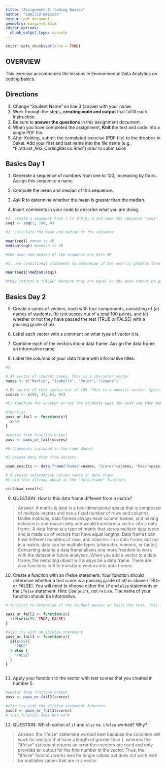 ```yaml
---
title: "Assignment 2: Coding Basics"
author: "Camille DeSisto"
output: pdf_document
geometry: margin=2.54cm
editor_options: 
  chunk_output_type: console
---
```



```r
knitr::opts_chunk$set(echo = TRUE)
```

## OVERVIEW

This exercise accompanies the lessons in Environmental Data Analytics on coding basics. 

## Directions
1. Change "Student Name" on line 3 (above) with your name.
2. Work through the steps, **creating code and output** that fulfill each instruction.
3. Be sure to **answer the questions** in this assignment document.
4. When you have completed the assignment, **Knit** the text and code into a single PDF file.
5. After Knitting, submit the completed exercise (PDF file) to the dropbox in Sakai. Add your first and last name into the file name (e.g., "FirstLast_A02_CodingBasics.Rmd") prior to submission.



## Basics Day 1

1. Generate a sequence of numbers from one to 100, increasing by fours. Assign this sequence a name. 

2. Compute the mean and median of this sequence. 

3. Ask R to determine whether the mean is greater than the median. 

4. Insert comments in your code to describe what you are doing.

```r
#1. create a sequence from 1 to 100 by 4 and name the sequence "seq1"
seq1 <- seq(1, 100, 4)

#2. calculate the mean and median of the sequence 

mean(seq1) #mean is 49
median(seq1) #median is 49

#the mean and median of the sequence are both 49

#3. use conditional statement to determine if the mean is greater than the median

mean(seq1)>median(seq1)

#this returns a "FALSE" because they are equal so the mean cannot be greater than the median
```

## Basics Day 2

5. Create a series of vectors, each with four components, consisting of (a) names of students, (b) test scores out of a total 100 points, and (c) whether or not they have passed the test (TRUE or FALSE) with a passing grade of 50.

6. Label each vector with a comment on what type of vector it is.

7. Combine each of the vectors into a data frame. Assign the data frame an informative name.

8. Label the columns of your data frame with informative titles.

```r
#5

# A) vector of student names. This is a character vector 
names <- c("Martin", "Isabelle", "Peter", "Cooper")

# B) vector of test scores out of 100. This is a numeric vector. Specifically, this double vector. 
scores <- c(98, 43, 83, 94)

#C) function for whether or not the students pass the test and then make vector from output (although I could have also written this out because in this case the math is easy to do in your head). This is a logical vector. 

#function 
pass_or_fail <- function(x){
  x>50
}

#vector from function output 
pass <- pass_or_fail(scores)

#6 (comments included in the code above)

#7 create data from from vectors

exam_results <- data.frame("Names"=names, "Scores"=scores, "Pass"=pass)

# 8 create informative column names in data frame 
#I did this already above in the "data.frame" function. 

str(exam_results)
```

9. QUESTION: How is this data frame different from a matrix?

> Answer: A matrix is data in a two-dimensional space that is composed of multiple vectors and has a fixed number of rows and columns. Unlike matrices, data frames always have column names, and having columns is one reason why one would transform a vector into a data frame. A data frame is a type of matrix that stores multiple data types and is made up of vectors that have equal lengths. Data frames can have different numbers of rows and columns. In a data frame, but not in a matrix, data can be multiple types (character, numeric, or factor). Converting data to a data frame allows one more freedom to work with the dataset in future analyses. When you add a vector to a data frame, the restulting object will always be a data frame. There are also functions in R to transform vectors into data frames. 

10. Create a function with an if/else statement. Your function should determine whether a test score is a passing grade of 50 or above (TRUE or FALSE). You will need to choose either the `if` and `else` statements or the `ifelse` statement. Hint: Use `print`, not `return`. The name of your function should be informative.

```r
# function to determine if the student passes or fails the test. This is a slightly modified version of the function I wrote earlier. It has the same output but uses and if/else statement. 

pass_or_fail2 <- function(x){
  ifelse(x>50, TRUE, FALSE)
}

#also try with an if/else statement
pass_or_fail3 <- function(x){
  if(x>50){
    "TRUE"
  } else {
    "FALSE"
  }
}



```


11. Apply your function to the vector with test scores that you created in number 5. 

```r

#vector from function output 
pass <- pass_or_fail2(scores)

#also try with the if/else statement function
pass2 <- pass_or_fail3(scores)
# this function does not work

```

12. QUESTION: Which option of `if` and `else` vs. `ifelse` worked? Why?

> Answer: the "ifelse" statement worked best because the condition will work for vectors that have a length of greater than 1, whereas the "if/else" statement returns an error then vectors are used and only provides an output for the first number in the vector. Thus, the "if/else" function works well for single values but does not work well for multiples values that are in a vector. 
